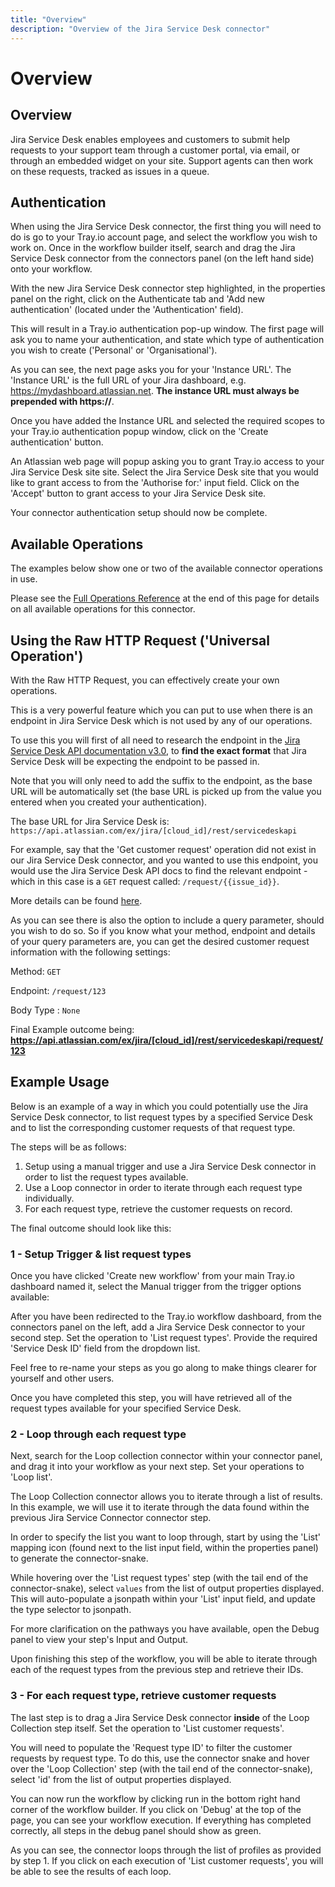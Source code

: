 ```yaml
---
title: "Overview"
description: "Overview of the Jira Service Desk connector"
---
```


# Overview

## Overview

Jira Service Desk enables employees and customers to submit help requests to your support team through a customer portal, via email, or through an embedded widget on your site. Support agents can then work on these requests, tracked as issues in a queue.

## Authentication

When using the Jira Service Desk connector, the first thing you will need to do is go to your Tray.io account page, and select the workflow you wish to work on. Once in the workflow builder itself, search and drag the Jira Service Desk connector from the connectors panel (on the left hand side) onto your workflow.

With the new Jira Service Desk connector step highlighted, in the properties panel on the right, click on the Authenticate tab and 'Add new authentication' (located under the 'Authentication' field).

This will result in a Tray.io authentication pop-up window. The first page will ask you to name your authentication, and state which type of authentication you wish to create ('Personal' or 'Organisational').

As you can see, the next page asks you for your 'Instance URL'. The 'Instance URL' is the full URL of your Jira dashboard, e.g. https://mydashboard.atlassian.net. **The instance URL must always be prepended with  https://**.

Once you have added the Instance URL and selected the required scopes to your Tray.io authentication popup window, click on the 'Create authentication' button.

An Atlassian web page will popup asking you to grant Tray.io access to your Jira Service Desk site site. Select the Jira Service Desk site that you would like to grant access to from the 'Authorise for:' input field. Click on the 'Accept' button to grant access to your Jira Service Desk site.

Your connector authentication setup should now be complete.

## Available Operations

The examples below show one or two of the available connector operations in use.

Please see the [Full Operations Reference](#operationsFull) at the end of this page for details on all available operations for this connector.

## Using the Raw HTTP Request ('Universal Operation')

With the Raw HTTP Request, you can effectively create your own operations.

This is a very powerful feature which you can put to use when there is an endpoint in Jira Service Desk which is not used by any of our operations.

To use this you will first of all need to research the endpoint in the [Jira Service Desk API documentation v3.0](https://developer.atlassian.com/cloud/jira/service-desk/rest/intro/), to **find the exact format** that Jira Service Desk will be expecting the endpoint to be passed in.

Note that you will only need to add the suffix to the endpoint, as the base URL will be automatically set (the base URL is picked up from the value you entered when you created your authentication).

The base URL for Jira Service Desk is: `https://api.atlassian.com/ex/jira/[cloud_id]/rest/servicedeskapi`

For example, say that the 'Get customer request' operation did not exist in our Jira Service Desk connector, and you wanted to use this endpoint, you would use the Jira Service Desk API docs to find the relevant endpoint - which in this case is a `GET` request called: `/request/{{issue_id}}`.

More details can be found [here](https://developer.atlassian.com/cloud/jira/service-desk/rest/api-group-request/#api-rest-servicedeskapi-request-issueidorkey-get).

As you can see there is also the option to include a query parameter, should you wish to do so. So if you know what your method, endpoint and details of your query parameters are, you can get the desired customer request information with the following settings:

Method: `GET`

Endpoint: `/request/123`

Body Type : `None`

Final Example outcome being: **https://api.atlassian.com/ex/jira/[cloud_id]/rest/servicedeskapi/request/123**

## Example Usage

Below is an example of a way in which you could potentially use the Jira Service Desk connector, to list request types by a specified Service Desk and to list the corresponding customer requests of that request type.

The steps will be as follows:

1. Setup using a manual trigger and use a Jira Service Desk connector in order to list the request types available.
2. Use a Loop connector in order to iterate through each request type individually.
3. For each request type, retrieve the customer requests on record.

The final outcome should look like this:

### 1 - Setup Trigger & list request types

Once you have clicked 'Create new workflow' from your main Tray.io dashboard named it, select the Manual trigger from the trigger options available:

After you have been redirected to the Tray.io workflow dashboard, from the connectors panel on the left, add a Jira Service Desk connector to your second step. Set the operation to 'List request types'. Provide the required 'Service Desk ID' field from the dropdown list.

Feel free to re-name your steps as you go along to make things clearer for yourself and other users.

Once you have completed this step, you will have retrieved all of the request types available for your specified Service Desk.

### 2 - Loop through each request type

Next, search for the Loop collection connector within your connector panel, and drag it into your workflow as your next step. Set your operations to 'Loop list'.

The Loop Collection connector allows you to iterate through a list of results. In this example, we will use it to iterate through the data found within the previous Jira Service Connector connector step.

In order to specify the list you want to loop through, start by using the 'List' mapping icon (found next to the list input field, within the properties panel) to generate the connector-snake.

While hovering over the 'List request types' step (with the tail end of the connector-snake), select `values` from the list of output properties displayed. This will auto-populate a jsonpath within your 'List' input field, and update the type selector to jsonpath.

For more clarification on the pathways you have available, open the Debug panel to view your step's Input and Output.

Upon finishing this step of the workflow, you will be able to iterate through each of the request types from the previous step and retrieve their IDs.

### 3 - For each request type, retrieve customer requests

The last step is to drag a Jira Service Desk connector **inside** of the Loop Collection step itself. Set the operation to 'List customer requests'.

You will need to populate the 'Request type ID' to filter the customer requests by request type. To do this, use the connector snake and hover over the 'Loop Collection' step (with the tail end of the connector-snake), select 'id' from the list of output properties displayed.

You can now run the workflow by clicking run in the bottom right hand corner of the workflow builder. If you click on 'Debug' at the top of the page, you can see your workflow execution. If everything has completed correctly, all steps in the debug panel should show as green.

As you can see, the connector loops through the list of profiles as provided by step 1. If you click on each execution of 'List customer requests', you will be able to see the results of each loop.
